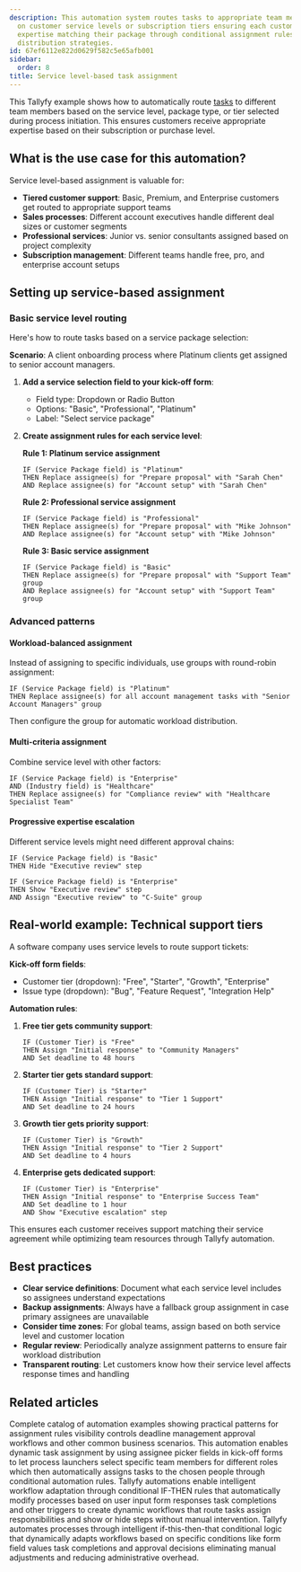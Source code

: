 ```yaml
---
description: This automation system routes tasks to appropriate team members based
  on customer service levels or subscription tiers ensuring each customer receives
  expertise matching their package through conditional assignment rules and workload
  distribution strategies.
id: 67ef6112e822d0629f582c5e65afb001
sidebar:
  order: 8
title: Service level-based task assignment
---
```


This Tallyfy example shows how to automatically route [tasks](/products/pro/tracking-and-tasks/tasks/) to different team members based on the service level, package type, or tier selected during process initiation. This ensures customers receive appropriate expertise based on their subscription or purchase level.

## What is the use case for this automation?

Service level-based assignment is valuable for:

- **Tiered customer support**: Basic, Premium, and Enterprise customers get routed to appropriate support teams
- **Sales processes**: Different account executives handle different deal sizes or customer segments  
- **Professional services**: Junior vs. senior consultants assigned based on project complexity
- **Subscription management**: Different teams handle free, pro, and enterprise account setups

## Setting up service-based assignment

### Basic service level routing

Here's how to route tasks based on a service package selection:

**Scenario**: A client onboarding process where Platinum clients get assigned to senior account managers.

1. **Add a service selection field to your kick-off form**:
   - Field type: Dropdown or Radio Button
   - Options: "Basic", "Professional", "Platinum"
   - Label: "Select service package"

2. **Create assignment rules for each service level**:

   **Rule 1: Platinum service assignment**
   ```
   IF (Service Package field) is "Platinum"
   THEN Replace assignee(s) for "Prepare proposal" with "Sarah Chen"
   AND Replace assignee(s) for "Account setup" with "Sarah Chen"
   ```

   **Rule 2: Professional service assignment**
   ```
   IF (Service Package field) is "Professional"  
   THEN Replace assignee(s) for "Prepare proposal" with "Mike Johnson"
   AND Replace assignee(s) for "Account setup" with "Mike Johnson"
   ```

   **Rule 3: Basic service assignment**
   ```
   IF (Service Package field) is "Basic"
   THEN Replace assignee(s) for "Prepare proposal" with "Support Team" group
   AND Replace assignee(s) for "Account setup" with "Support Team" group
   ```

### Advanced patterns

#### Workload-balanced assignment

Instead of assigning to specific individuals, use groups with round-robin assignment:

```
IF (Service Package field) is "Platinum"
THEN Replace assignee(s) for all account management tasks with "Senior Account Managers" group
```

Then configure the group for automatic workload distribution.

#### Multi-criteria assignment

Combine service level with other factors:

```
IF (Service Package field) is "Enterprise"
AND (Industry field) is "Healthcare"
THEN Replace assignee(s) for "Compliance review" with "Healthcare Specialist Team"
```

#### Progressive expertise escalation

Different service levels might need different approval chains:

```
IF (Service Package field) is "Basic"
THEN Hide "Executive review" step

IF (Service Package field) is "Enterprise"
THEN Show "Executive review" step
AND Assign "Executive review" to "C-Suite" group
```

## Real-world example: Technical support tiers

A software company uses service levels to route support tickets:

**Kick-off form fields**:
- Customer tier (dropdown): "Free", "Starter", "Growth", "Enterprise"
- Issue type (dropdown): "Bug", "Feature Request", "Integration Help"

**Automation rules**:

1. **Free tier gets community support**:
   ```
   IF (Customer Tier) is "Free"
   THEN Assign "Initial response" to "Community Managers"
   AND Set deadline to 48 hours
   ```

2. **Starter tier gets standard support**:
   ```
   IF (Customer Tier) is "Starter"
   THEN Assign "Initial response" to "Tier 1 Support"
   AND Set deadline to 24 hours
   ```

3. **Growth tier gets priority support**:
   ```
   IF (Customer Tier) is "Growth"
   THEN Assign "Initial response" to "Tier 2 Support"
   AND Set deadline to 4 hours
   ```

4. **Enterprise gets dedicated support**:
   ```
   IF (Customer Tier) is "Enterprise"
   THEN Assign "Initial response" to "Enterprise Success Team"
   AND Set deadline to 1 hour
   AND Show "Executive escalation" step
   ```

This ensures each customer receives support matching their service agreement while optimizing team resources through Tallyfy automation.

## Best practices

- **Clear service definitions**: Document what each service level includes so assignees understand expectations
- **Backup assignments**: Always have a fallback group assignment in case primary assignees are unavailable
- **Consider time zones**: For global teams, assign based on both service level and customer location
- **Regular review**: Periodically analyze assignment patterns to ensure fair workload distribution
- **Transparent routing**: Let customers know how their service level affects response times and handling


## Related articles
<CardGrid>
<LinkTitleCard header="<b>Automations > Examples</b>" href="/products/pro/documenting/templates/automations/examples/" > Complete catalog of automation examples showing practical patterns for assignment rules visibility controls deadline management approval workflows and other common business scenarios. </LinkTitleCard>
<LinkTitleCard header="<b>Examples > Dynamic member assignment from kick-off forms</b>" href="/products/pro/documenting/templates/automations/examples/dynamic-member-assignment-from-kickoff/" > This automation enables dynamic task assignment by using assignee picker fields in kick-off forms to let process launchers select specific team members for different roles which then automatically assigns tasks to the chosen people through conditional automation rules. </LinkTitleCard>
<LinkTitleCard header="<b>Templates > Automations</b>" href="/products/pro/documenting/templates/automations/" > Tallyfy automations enable intelligent workflow adaptation through conditional IF-THEN rules that automatically modify processes based on user input form responses task completions and other triggers to create dynamic workflows that route tasks assign responsibilities and show or hide steps without manual intervention. </LinkTitleCard>
<LinkTitleCard header="<b>Tutorials > Create an automation</b>" href="/products/pro/tutorials/how-can-tallyfy-automate-and-streamline-my-processes/" > Tallyfy automates processes through intelligent if-this-then-that conditional logic that dynamically adapts workflows based on specific conditions like form field values task completions and approval decisions eliminating manual adjustments and reducing administrative overhead. </LinkTitleCard>
</CardGrid>